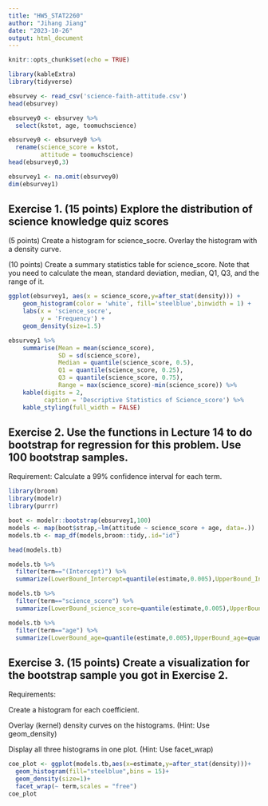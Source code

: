 ```yaml
---
title: "HW5_STAT2260"
author: "Jihang Jiang"
date: "2023-10-26"
output: html_document
---
```


```r
knitr::opts_chunk$set(echo = TRUE)
```

```r
library(kableExtra)
library(tidyverse)

ebsurvey <- read_csv('science-faith-attitude.csv')
head(ebsurvey)
```
```r
ebsurvey0 <- ebsurvey %>% 
  select(kstot, age, toomuchscience)
```

```r
ebsurvey0 <- ebsurvey0 %>% 
  rename(science_score = kstot,
         attitude = toomuchscience)
head(ebsurvey0,3)
```
```r
ebsurvey1 <- na.omit(ebsurvey0)
dim(ebsurvey1)
```
## Exercise 1. (15 points) Explore the distribution of science knowledge quiz scores
(5 points) Create a histogram for science_socre. Overlay the histogram with a density curve.

(10 points) Create a summary statistics table for science_score. Note that you need to calculate the mean, standard deviation, median, Q1, Q3, and the range of it.

```r
ggplot(ebsurvey1, aes(x = science_score,y=after_stat(density))) +
    geom_histogram(color = 'white', fill='steelblue',binwidth = 1) +
    labs(x = 'science_socre', 
         y = 'Frequency') +
    geom_density(size=1.5)
```

```r
ebsurvey1 %>%
    summarise(Mean = mean(science_score),
              SD = sd(science_score),
              Median = quantile(science_score, 0.5),
              Q1 = quantile(science_score, 0.25),
              Q3 = quantile(science_score, 0.75),
              Range = max(science_score)-min(science_score)) %>%
    kable(digits = 2, 
          caption = 'Descriptive Statistics of Science_score') %>%
    kable_styling(full_width = FALSE)
```

## Exercise 2. Use the functions in Lecture 14 to do bootstrap for regression for this problem. Use 100 bootstrap samples.

Requirement: Calculate a 99% confidence interval for each term.


```r
library(broom)
library(modelr)
library(purrr)
```



```r
boot <- modelr::bootstrap(ebsurvey1,100)
models <- map(boot$strap,~lm(attitude ~ science_score + age, data=.))
models.tb <- map_df(models,broom::tidy,.id="id")
```

```r
head(models.tb)
```

```r
models.tb %>% 
  filter(term=="(Intercept)") %>% 
  summarize(LowerBound_Intercept=quantile(estimate,0.005),UpperBound_Intercept=quantile(estimate,0.995))
```


```r
models.tb %>% 
  filter(term=="science_score") %>% 
  summarize(LowerBound_science_score=quantile(estimate,0.005),UpperBound_science_score=quantile(estimate,0.995))
```

```r
models.tb %>% 
  filter(term=="age") %>% 
  summarize(LowerBound_age=quantile(estimate,0.005),UpperBound_age=quantile(estimate,0.995))
```
## Exercise 3. (15 points) Create a visualization for the bootstrap sample you got in Exercise 2.

Requirements:

Create a histogram for each coefficient.

Overlay (kernel) density curves on the histograms. (Hint: Use geom_density)

Display all three histograms in one plot. (Hint: Use facet_wrap)


```r
coe_plot <- ggplot(models.tb,aes(x=estimate,y=after_stat(density)))+
  geom_histogram(fill="steelblue",bins = 15)+
  geom_density(size=1)+
  facet_wrap(~ term,scales = "free")
coe_plot
```


























